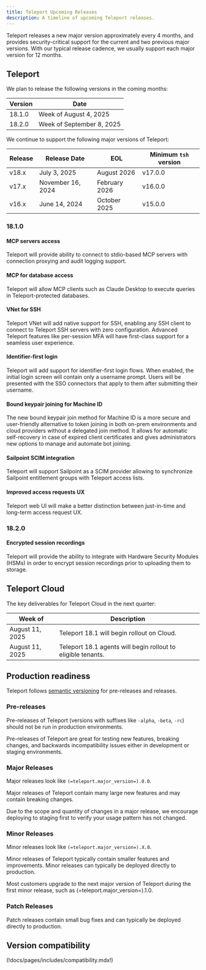 ```yaml
---
title: Teleport Upcoming Releases
description: A timeline of upcoming Teleport releases.
---
```


Teleport releases a new major version approximately every 4 months, and provides
security-critical support for the current and two previous major versions. With
our typical release cadence, we usually support each major version for 12
months.

## Teleport

We plan to release the following versions in the coming months:

| Version | Date                   |
|---------|------------------------|
| 18.1.0  | Week of August 4, 2025 |
| 18.2.0  | Week of September 8, 2025 |

We continue to support the following major versions of Teleport:

| Release | Release Date      | EOL            | Minimum `tsh` version |
|---------|-------------------|----------------|-----------------------|
| v18.x   | July 3, 2025      | August 2026    | v17.0.0               |
| v17.x   | November 16, 2024 | February 2026  | v16.0.0               |
| v16.x   | June 14, 2024     | October 2025   | v15.0.0               |

### 18.1.0

#### MCP servers access

Teleport will provide ability to connect to stdio-based MCP servers with
connection proxying and audit logging support.

#### MCP for database access

Teleport will allow MCP clients such as Claude Desktop to execute queries
in Teleport-protected databases.

#### VNet for SSH

Teleport VNet will add native support for SSH, enabling any SSH client to connect
to Teleport SSH servers with zero configuration. Advanced Teleport features like
per-session MFA will have first-class support for a seamless user experience.

#### Identifier-first login

Teleport will add support for identifier-first login flows. When enabled, the initial
login screen will contain only a username prompt. Users will be presented with the 
SSO connectors that apply to them after submitting their username.

#### Bound keypair joining for Machine ID

The new bound keypair join method for Machine ID is a more secure and user-friendly
alternative to token joining in both on-prem environments and cloud providers without
a delegated join method. It allows for automatic self-recovery in case of expired client
certificates and gives administrators new options to manage and automate bot joining.

#### Sailpoint SCIM integration

Teleport will support Sailpoint as a SCIM provider allowing to synchronize Sailpoint
entitlement groups with Teleport access lists.

#### Improved access requests UX

Teleport web UI will make a better distinction between just-in-time and long-term
access request UX.

### 18.2.0

#### Encrypted session recordings

Teleport will provide the ability to integrate with Hardware Security Modules
(HSMs) in order to encrypt session recordings prior to uploading them to storage.

## Teleport Cloud

The key deliverables for Teleport Cloud in the next quarter:

| Week of         | Description                                                  |
|-----------------|--------------------------------------------------------------|
| August 11, 2025 | Teleport 18.1 will begin rollout on Cloud.                   |
| August 11, 2025 | Teleport 18.1 agents will begin rollout to eligible tenants. |

## Production readiness

Teleport follows [semantic versioning](https://semver.org) for pre-releases and
releases.

### Pre-releases

Pre-releases of Teleport (versions with suffixes like `-alpha`, `-beta`, `-rc`)
should not be run in production environments.

Pre-releases of Teleport are great for testing new features, breaking changes,
and backwards incompatibility issues either in development or staging
environments.

### Major Releases

Major releases look like `(=teleport.major_version=).0.0`.

Major releases of Teleport contain many large new features and may contain
breaking changes.

Due to the scope and quantity of changes in a major release, we encourage
deploying to staging first to verify your usage pattern has not changed.

### Minor Releases

Minor releases look like `(=teleport.major_version=).X.0`.

Minor releases of Teleport typically contain smaller features and improvements.
Minor releases can typically be deployed directly to production.

Most customers upgrade to the next major version of Teleport during the first
minor release, such as (=teleport.major_version=).1.0.

### Patch Releases

Patch releases contain small bug fixes and can typically be deployed directly
to production.

## Version compatibility

(!docs/pages/includes/compatibility.mdx!)

